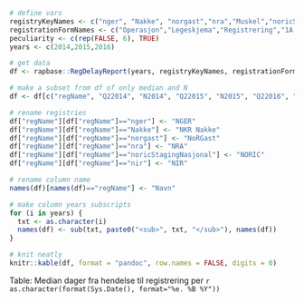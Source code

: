 ```r
# define vars
registryKeyNames <- c("nger", "Nakke", "norgast","nra","Muskel","noricStagingNasjonal","nir")
registrationFormNames <- c("Operasjon","Legeskjema","Registrering","1A Anamnese","Basisregistrering","Start","nada")
peculiarity <- c(rep(FALSE, 6), TRUE)
years <- c(2014,2015,2016)

# get data
df <- rapbase::RegDelayReport(years, registryKeyNames, registrationFormNames, peculiarity)

# make a subset from df of only median and N
df <- df[c("regName", "Q22014", "N2014", "Q22015", "N2015", "Q22016", "N2016")]

# rename registries
df["regName"][df["regName"]=="nger"] <- "NGER"
df["regName"][df["regName"]=="Nakke"] <- "NKR Nakke"
df["regName"][df["regName"]=="norgast"] <- "NoRGast"
df["regName"][df["regName"]=="nra"] <- "NRA"
df["regName"][df["regName"]=="noricStagingNasjonal"] <- "NORIC"
df["regName"][df["regName"]=="nir"] <- "NIR"

# rename column name
names(df)[names(df)=="regName"] <- "Navn"

# make column years subscripts
for (i in years) {
  txt <- as.character(i)
  names(df) <- sub(txt, paste0("<sub>", txt, "</sub>"), names(df))
}

# knit neatly
knitr::kable(df, format = "pandoc", row.names = FALSE, digits = 0)
```
Table: Median dager fra hendelse til registrering per `r as.character(format(Sys.Date(), format="%e. %B %Y"))`